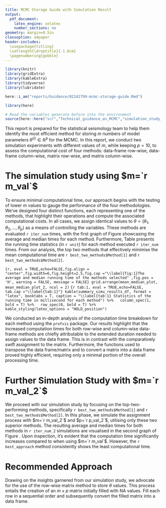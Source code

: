 ```yaml
---
title: MCMC Storage Guide with Simulation Result
output:
  pdf_document:
    latex_engine: xelatex
    number_sections: no
geometry: margin=0.5in
classoption: a4paper
header-includes:
  \usepackage{titling}
  \setlength{\droptitle}{-1.6cm}
  \pagenumbering{gobble}
---
```


```r
library(knitr)
library(gridExtra)
library(kableExtra)
library(tidyverse)
library(lubridate)

here::i_am("reports/Guidance/02242799-mcmc-storage-guide.Rmd")

library(here)

# Read the variables generate before into the environment
source(here::here("scr","Technical_guidance_on_MCMC","simulation_study_with_visualisation.R"))

```


\vspace{-0.5cm}

This report is prepared for the statistical seismology team to help them identify the most efficient method for storing $m$ numbers of model parameters $\theta^{(i)}\in\mathbb{R}^p$ for the MCMC. In this report, we conduct two simulation experiments with different values of $m$, while keeping $p=10$, to assess the computational cost of four methods: data-frame row-wise, data-frame column-wise, matrix row-wise, and matrix column-wise.

\vspace{-0.25cm}

# The simulation study using $m=`r m_val`$

To ensure minimal computational time, our approach begins with the testing of lower $m$ values to gauge the performance of the four methodologies. We've designed four distinct functions, each representing one of the methods, that highlight their operations and compute the associated computational costs. In all cases, we assign identical values to $\theta=(\theta_1, \theta_2, \dots, \theta_p)$ as a means of controlling the variables. These methods are evaluated `r iter_num` times, with the first graph of Figure \ref{fig:1} showcasing the average and median times for each method. Furthermore, Table \ref{tab:1} presents the running time statistics (in `r unit`) for each method executed `r iter_num` times. From our analysis, the top two methods that effectively minimise the mean computational time are `r best_two_methods$Method[1]` and `r best_two_methods$Method[2]`.

```{r, eval = TRUE,echo=FALSE,fig.align = "center",fig.width=6,fig.height=2.5,fig.cap ="\\label{fig:1}The average and median running time of the mathods selected" ,fig.pos = 'H', warning = FALSE, message = FALSE}
grid.arrange(mean_median_plot, mean_median_plot_2, ncol = 2)
```
\vspace{-0.25cm}
```{r tab:1, eval = TRUE,echo=FALSE, tab.cap ="\\label{tab:1}"}
kable(summary_simu_results_df, format = "latex", booktabs = T, caption = "\\label{tab:1} Statistics of the running time in millisecond for each method") %>%
  column_spec(1, bold = T) %>%
  row_spec(0, bold = T) %>%
  kable_styling(latex_options = "HOLD_position")
```
\vspace{-0.5cm}

We conducted an in-depth analysis of the computation time breakdown for each method using the `profvis` package. Our results highlight that the increased computation times for both row-wise and column-wise data-frame methods are chiefly attributable to the extended duration needed to assign values to the data frame. This is in contrast with the comparatively swift assignment to the matrix. Furthermore, the functions used to transpose the data frame/matrix and to convert a matrix into a data frame proved highly efficient, requiring only a minimal portion of the overall processing time.


\vspace{-0.25cm}

# Further Simulation Study with $m=`r m_val_2`$

We proceed with our simulation study by focusing on the top-two-performing methods, specifically `r best_two_methods$Method[1]` and `r best_two_methods$Method[2]`. In this phase, we simulate the assignment process with $m=`r m_val_2`$ and $p=`r p_val_2`$, utilising only these two superior methods. The resulting average and median times for both methods in `r iter_num_2` simulations are visualised in the second graph of Figure \ref{fig:1}. Upon inspection, it's evident that the computation time significantly increases compared to when using $m=`r m_val`$. However, the `r best_approach` method consistently shows the least computational time.

\vspace{-0.25cm}

# Recommended Approach

Drawing on the insights garnered from our simulation study, we advocate for the use of the row-wise matrix method to store $\theta$ values. This process entails the creation of an $m \times p$ matrix initially filled with NA values. Fill each row in a sequential order and subsequently convert the filled matrix into a data frame.

